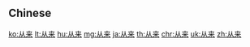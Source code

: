 {{also|從來}}
==Chinese==
{{zh-see|從來}}

[[ko:从来]]
[[lt:从来]]
[[hu:从来]]
[[mg:从来]]
[[ja:从来]]
[[th:从来]]
[[chr:从来]]
[[uk:从来]]
[[zh:从来]]